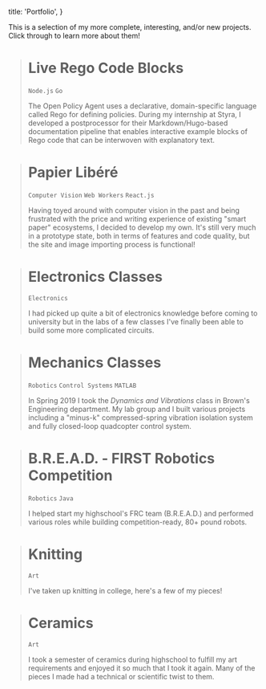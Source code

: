   title: 'Portfolio',
}

This is a selection of my more complete, interesting, and/or new projects. Click through to learn more about them!

<!--blue and #e2ebee instead of grayscale?-->

<Link to='/portfolio/live_rego_code_blocks'>

  > # Live Rego Code Blocks
  > 
  > `Node.js` `Go`
  > 
  > The Open Policy Agent uses a declarative, domain-specific language called Rego for defining policies.
  > During my internship at Styra, I developed a postprocessor for their Markdown/Hugo-based documentation pipeline
  > that enables interactive example blocks of Rego code that can be interwoven with explanatory text.

</Link>

<Link to='/portfolio/papier_libere'>

  > # Papier Libéré
  > 
  > `Computer Vision` `Web Workers` `React.js`
  > 
  > Having toyed around with computer vision in the past and being frustrated with the price and writing experience
  > of existing "smart paper" ecosystems, I decided to develop my own. It's still very much in a prototype state,
  > both in terms of features and code quality, but the site and image importing process is functional!

</Link>

<Link to='/portfolio/electronics_classes'>

  > # Electronics Classes
  >
  > `Electronics`
  >
  > I had picked up quite a bit of electronics knowledge before coming to university but in the labs of a few classes
  > I've finally been able to build some more complicated circuits.

</Link>

<Link to='/portfolio/mechanics_classes'>

  > # Mechanics Classes
  >
  > `Robotics` `Control Systems` `MATLAB`
  > 
  > In Spring 2019 I took the _Dynamics and Vibrations_ class in Brown's Engineering department. My lab group and I built
  > various projects including a "minus-k" compressed-spring vibration isolation system and fully closed-loop
  > quadcopter control system.

</Link>

<Link to='/portfolio/bread'>

  > # B.R.E.A.D. - FIRST Robotics Competition
  > 
  > `Robotics` `Java`
  > 
  > I helped start my highschool's FRC team (B.R.E.A.D.) and performed various roles while building competition-ready, 80+ pound robots.

</Link>

<!-- TODO: talking planter -->

<Link to='/portfolio/knitting'>

  > # Knitting
  >
  > `Art`
  > 
  > I've taken up knitting in college, here's a few of my pieces!

</Link>

<Link to='/portfolio/ceramics'>

  > # Ceramics
  >
  > `Art`
  > 
  > I took a semester of ceramics during highschool to fulfill my art requirements and enjoyed it so much that I took it again.
  > Many of the pieces I made had a technical or scientific twist to them.

</Link>
